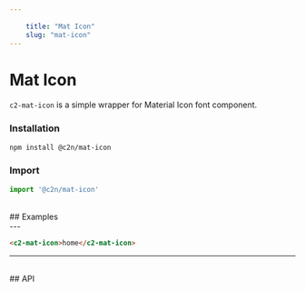 ```yaml
---
    
    title: "Mat Icon"
    slug: "mat-icon"
---
```





# Mat Icon

`c2-mat-icon` is a simple wrapper for Material Icon font component.

### Installation

```bash tag=CodeBlock
npm install @c2n/mat-icon
```

### Import

```typescript tag=CodeBlock
import '@c2n/mat-icon'
```

<br />
## Examples
<br />
---

```html tag=MdxCodeBlock,compack=true
<c2-mat-icon>home</c2-mat-icon>
```

---

<br />
## API

<ApiTable componentTag="c2-mat-icon"></ApiTable>
